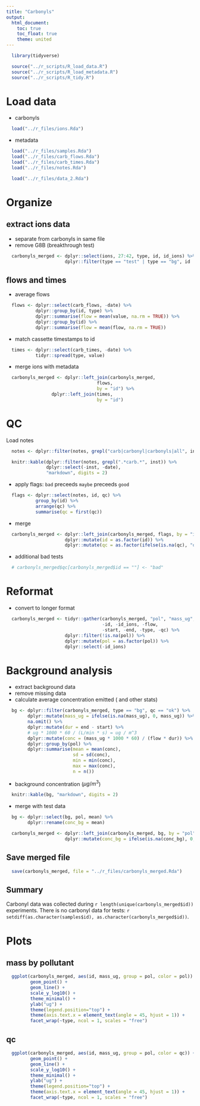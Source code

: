 ```yaml
---
title: "Carbonyls"
output:
  html_document:
    toc: true
    toc_float: true
    theme: united
---
```


```r
  library(tidyverse)
```

```r
  source("../r_scripts/R_load_data.R")
  source("../r_scripts/R_load_metadata.R")
  source("../r_scripts/R_tidy.R")
```

# Load data

* carbonyls

```r
  load("../r_files/ions.Rda")
```

* metadata

```r
  load("../r_files/samples.Rda")
  load("../r_files/carb_flows.Rda")
  load("../r_files/carb_times.Rda")
  load("../r_files/notes.Rda")

  load("../r_files/data_2.Rda")
```

# Organize

## extract ions data

* separate from carbonyls in same file
* remove G8B (breakthrough test)

```r
  carbonyls_merged <- dplyr::select(ions, 27:42, type, id, id_ions) %>%
                      dplyr::filter(type == "test" | type == "bg", id != "G8B")
```

## flows and times

* average flows

```r
  flows <- dplyr::select(carb_flows, -date) %>%
           dplyr::group_by(id, type) %>%
           dplyr::summarise(flow = mean(value, na.rm = TRUE)) %>%
           dplyr::group_by(id) %>%
           dplyr::summarise(flow = mean(flow, na.rm = TRUE))
```

* match cassette timestamps to id

```r
  times <- dplyr::select(carb_times, -date) %>%
           tidyr::spread(type, value)
```

* merge ions with metadata

```r
  carbonyls_merged <- dplyr::left_join(carbonyls_merged,
                                  flows,
                                  by = "id") %>%
                 dplyr::left_join(times,
                                  by = "id")
```

# QC

Load notes

```r
  notes <- dplyr::filter(notes, grepl("carb|carbonyl|carbonyls|all", inst) == TRUE)
```

```r
  knitr::kable(dplyr::filter(notes, grepl(".*carb.*", inst)) %>% 
               dplyr::select(-inst, -date),
               "markdown", digits = 2)
```

* apply flags: `bad` preceeds `maybe` preceeds `good`

```r
  flags <- dplyr::select(notes, id, qc) %>%
           group_by(id) %>%
           arrange(qc) %>%
           summarise(qc = first(qc))
```

* merge

```r
  carbonyls_merged <- dplyr::left_join(carbonyls_merged, flags, by = "id") %>%
                      dplyr::mutate(id = as.factor(id)) %>%
                      dplyr::mutate(qc = as.factor(ifelse(is.na(qc), "ok", as.character(qc))))
```

* additional bad tests

```r
  # carbonyls_merged$qc[carbonyls_merged$id == ""] <- "bad"
```

# Reformat

* convert to longer format

```r
  carbonyls_merged <- tidyr::gather(carbonyls_merged, "pol", "mass_ug",
                                    -id, -id_ions, -flow,
                                    -start, -end, -type, -qc) %>%
                      dplyr::filter(!is.na(pol)) %>%
                      dplyr::mutate(pol = as.factor(pol)) %>%
                      dplyr::select(-id_ions)
```

# Background analysis

* extract background data
* remove missing data
* calculate average concentration emitted ( and other stats)

```r
  bg <- dplyr::filter(carbonyls_merged, type == "bg", qc == "ok") %>%
        dplyr::mutate(mass_ug = ifelse(is.na(mass_ug), 0, mass_ug)) %>%
        na.omit() %>%
        dplyr::mutate(dur = end - start) %>%
        # ug * 1000 * 60 / (L/min * s) = ug / m^3
        dplyr::mutate(conc = (mass_ug * 1000 * 60) / (flow * dur)) %>%
        dplyr::group_by(pol) %>%
        dplyr::summarise(mean = mean(conc),
                         sd = sd(conc),
                         min = min(conc),
                         max = max(conc),
                         n = n())
```

* background concentration ($\mu g/m^3$)

```r
  knitr::kable(bg, "markdown", digits = 2)
```

* merge with test data

```r
  bg <- dplyr::select(bg, pol, mean) %>%
        dplyr::rename(conc_bg = mean)

  carbonyls_merged <- dplyr::left_join(carbonyls_merged, bg, by = "pol") %>%
                      dplyr::mutate(conc_bg = ifelse(is.na(conc_bg), 0, conc_bg))
```

## Save merged file

```r
  save(carbonyls_merged, file = "../r_files/carbonyls_merged.Rda")
```

## Summary

Carbonyl data was collected during `r length(unique(carbonyls_merged$id))` experiments. There is no carbonyl data for tests: `r setdiff(as.character(samples$id), as.character(carbonyls_merged$id))`.

# Plots

## mass by pollutant

```r
  ggplot(carbonyls_merged, aes(id, mass_ug, group = pol, color = pol)) +
         geom_point() +
         geom_line() +
         scale_y_log10() +
         theme_minimal() +
         ylab("ug") +
         theme(legend.position="top") +
         theme(axis.text.x = element_text(angle = 45, hjust = 1)) +
         facet_wrap(~type, ncol = 1, scales = "free")
```

## qc

```r
  ggplot(carbonyls_merged, aes(id, mass_ug, group = pol, color = qc)) +
         geom_point() +
         geom_line() +
         scale_y_log10() +
         theme_minimal() +
         ylab("ug") +
         theme(legend.position="top") +
         theme(axis.text.x = element_text(angle = 45, hjust = 1)) +
         facet_wrap(~type, ncol = 1, scales = "free")
```
